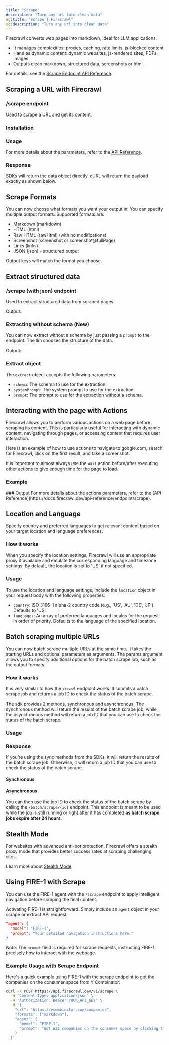 ```yaml
---
title: "Scrape"
description: "Turn any url into clean data"
og:title: "Scrape | Firecrawl"
og:description: "Turn any url into clean data"
---
```



Firecrawl converts web pages into markdown, ideal for LLM applications.

- It manages complexities: proxies, caching, rate limits, js-blocked content
- Handles dynamic content: dynamic websites, js-rendered sites, PDFs, images
- Outputs clean markdown, structured data, screenshots or html.

For details, see the [Scrape Endpoint API Reference](https://docs.firecrawl.dev/api-reference/endpoint/scrape).


## Scraping a URL with Firecrawl

### /scrape endpoint

Used to scrape a URL and get its content.

### Installation 

<CodeGroup>

  <InstallationPython />

  <InstallationNode />

  <InstallationGo />
  
  <InstallationRust />

</CodeGroup>

### Usage

<CodeGroup>

  <ScrapePython />

  <ScrapeNode />

  <ScrapeGo />

  <ScrapeRust />

  <ScrapeCURL />

</CodeGroup>

For more details about the parameters, refer to the [API Reference](https://docs.firecrawl.dev/api-reference/endpoint/scrape).

### Response

SDKs will return the data object directly. cURL will return the payload exactly as shown below.

<ScrapeResponse />

## Scrape Formats

You can now choose what formats you want your output in. You can specify multiple output formats. Supported formats are:

- Markdown (markdown)
- HTML (html)
- Raw HTML (rawHtml) (with no modifications)
- Screenshot (screenshot or screenshot@fullPage)
- Links (links)
- JSON (json) - structured output

Output keys will match the format you choose.

## Extract structured data

### /scrape (with json) endpoint

Used to extract structured data from scraped pages.

<CodeGroup>

<ExtractPython />
<ExtractNode />
<ExtractCURL />

</CodeGroup>

Output:

<ExtractOutput />

### Extracting without schema (New)

You can now extract without a schema by just passing a `prompt` to the endpoint. The llm chooses the structure of the data.

<CodeGroup>

<ExtractNoSchemaCURL />

</CodeGroup>

Output:

<ExtractNoSchemaOutput />

### Extract object

The `extract` object accepts the following parameters:

- `schema`: The schema to use for the extraction.
- `systemPrompt`: The system prompt to use for the extraction.
- `prompt`: The prompt to use for the extraction without a schema.



## Interacting with the page with Actions

Firecrawl allows you to perform various actions on a web page before scraping its content. This is particularly useful for interacting with dynamic content, navigating through pages, or accessing content that requires user interaction.

Here is an example of how to use actions to navigate to google.com, search for Firecrawl, click on the first result, and take a screenshot.

It is important to almost always use the `wait` action before/after executing other actions to give enough time for the page to load.

### Example
<CodeGroup>

<ScrapeActionsPython />
<ScrapeActionsNode /> 
<ScrapeActionsCURL />

</CodeGroup>
### Output

<CodeGroup>

<ScrapeActionsOutput />


</CodeGroup>
For more details about the actions parameters, refer to the [API Reference](https://docs.firecrawl.dev/api-reference/endpoint/scrape).

## Location and Language

Specify country and preferred languages to get relevant content based on your target location and language preferences.

### How it works

When you specify the location settings, Firecrawl will use an appropriate proxy if available and emulate the corresponding language and timezone settings. By default, the location is set to 'US' if not specified.

### Usage

To use the location and language settings, include the `location` object in your request body with the following properties:

- `country`: ISO 3166-1 alpha-2 country code (e.g., 'US', 'AU', 'DE', 'JP'). Defaults to 'US'.
- `languages`: An array of preferred languages and locales for the request in order of priority. Defaults to the language of the specified location.

<CodeGroup>
<ScrapeLocationPython />
<ScrapeLocationNode />
<ScrapeLocationCURL />
</CodeGroup>

## Batch scraping multiple URLs

You can now batch scrape multiple URLs at the same time. It takes the starting URLs and optional parameters as arguments. The params argument allows you to specify additional options for the batch scrape job, such as the output formats.

### How it works

It is very similar to how the `/crawl` endpoint works. It submits a batch scrape job and returns a job ID to check the status of the batch scrape. 

The sdk provides 2 methods, synchronous and asynchronous. The synchronous method will return the results of the batch scrape job, while the asynchronous method will return a job ID that you can use to check the status of the batch scrape.

### Usage

<CodeGroup>

<BatchScrapePython />
<BatchScrapeNode />
<BatchScrapeCURL />

</CodeGroup>

### Response

If you’re using the sync methods from the SDKs, it will return the results of the batch scrape job. Otherwise, it will return a job ID that you can use to check the status of the batch scrape.

#### Synchronous

<BatchScrapeOutput />

#### Asynchronous

You can then use the job ID to check the status of the batch scrape by calling the `/batch/scrape/{id}` endpoint. This endpoint is meant to be used while the job is still running or right after it has completed **as batch scrape jobs expire after 24 hours**.

<BatchScrapeAsyncOutput />

## Stealth Mode

For websites with advanced anti-bot protection, Firecrawl offers a stealth proxy mode that provides better success rates at scraping challenging sites.

Learn more about [Stealth Mode](/features/stealth-mode).

## Using FIRE-1 with Scrape

You can use the FIRE-1 agent with the `/scrape` endpoint to apply intelligent navigation before scraping the final content.

Activating FIRE-1 is straightforward. Simply include an `agent` object in your scrape or extract API request:

```json
"agent": {
  "model": "FIRE-1",
  "prompt": "Your detailed navigation instructions here."
}
```

*Note:* The `prompt` field is required for scrape requests, instructing FIRE-1 precisely how to interact with the webpage.

### Example Usage with Scrape Endpoint

Here's a quick example using FIRE-1 with the scrape endpoint to get the companies on the consumer space from Y Combinator:

```bash
curl -X POST https://api.firecrawl.dev/v1/scrape \
  -H 'Content-Type: application/json' \
  -H 'Authorization: Bearer YOUR_API_KEY' \
  -d '{
    "url": "https://ycombinator.com/companies",
    "formats": ["markdown"],
    "agent": {
      "model": "FIRE-1",
      "prompt": "Get W22 companies on the consumer space by clicking the respective buttons"
    }
  }'
```

